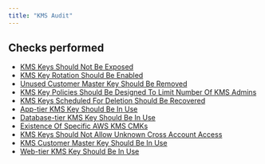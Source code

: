 ```yaml
---
title: "KMS Audit"
---
```


## Checks performed

- [KMS Keys Should Not Be Exposed](kmsmonitoring/rules/kms_key_exposed)
- [KMS Key Rotation Should Be Enabled](kmsmonitoring/rules/kms_key_rotation_enabled)
- [Unused Customer Master Key Should Be Removed](kmsmonitoring/rules/kms_unused_customer_keys)
- [KMS Key Policies Should Be Designed To Limit Number Of KMS Admins](kmsmonitoring/rules/kms_num_of_users)
- [KMS Keys Scheduled For Deletion Should Be Recovered](kmsmonitoring/rules/kms_scheduled_deletion)
- [App-tier KMS Key Should Be In Use](kmsmonitoring/rules/kms_app_tier)
- [Database-tier KMS Key Should Be In Use](kmsmonitoring/rules/kms_db_tier)
- [Existence Of Specific AWS KMS CMKs](kmsmonitoring/rules/kms_specific_key)
- [KMS Keys Should Not Allow Unknown Cross Account Access](kmsmonitoring/rules/kms_cross_account)
- [KMS Customer Master Key Should Be In Use](kmsmonitoring/rules/kms_key_use)
- [Web-tier KMS Key Should Be In Use](kmsmonitoring/rules/kms_web_tier)
